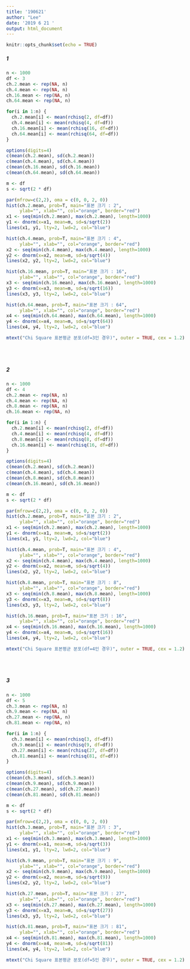 ```yaml
---
title: '190621'
author: "Lee"
date: '2019 6 21 '
output: html_document
---
```


```r
knitr::opts_chunk$set(echo = TRUE)
```

##### 1
```r
n <- 1000
df <- 3
ch.2.mean <- rep(NA, n)
ch.4.mean <- rep(NA, n)
ch.16.mean <- rep(NA, n)
ch.64.mean <- rep(NA, n)

for(i in 1:n) {
  ch.2.mean[i] <- mean(rchisq(2, df=df))
  ch.4.mean[i] <- mean(rchisq(4, df=df))
  ch.16.mean[i] <- mean(rchisq(16, df=df))
  ch.64.mean[i] <- mean(rchisq(64, df=df))
}

options(digits=4)
c(mean(ch.2.mean), sd(ch.2.mean))
c(mean(ch.4.mean), sd(ch.4.mean))
c(mean(ch.16.mean), sd(ch.16.mean))
c(mean(ch.64.mean), sd(ch.64.mean))

m <- df
s <- sqrt(2 * df)

par(mfrow=c(2,2), oma = c(0, 0, 2, 0))
hist(ch.2.mean, prob=T, main="표본 크기 : 2", 
     ylab="", xlab="", col="orange", border="red")
x1 <- seq(min(ch.2.mean), max(ch.2.mean), length=1000)
y1 <- dnorm(x=x1, mean=m, sd=s/sqrt(2))
lines(x1, y1, lty=2, lwd=2, col="blue")

hist(ch.4.mean, prob=T, main="표본 크기 : 4", 
     ylab="", xlab="", col="orange", border="red")
x2 <- seq(min(ch.4.mean), max(ch.4.mean), length=1000)
y2 <- dnorm(x=x2, mean=m, sd=s/sqrt(4))
lines(x2, y2, lty=2, lwd=2, col="blue")

hist(ch.16.mean, prob=T, main="표본 크기 : 16", 
     ylab="", xlab="", col="orange", border="red")
x3 <- seq(min(ch.16.mean), max(ch.16.mean), length=1000)
y3 <- dnorm(x=x3, mean=m, sd=s/sqrt(16))
lines(x3, y3, lty=2, lwd=2, col="blue")

hist(ch.64.mean, prob=T, main="표본 크기 : 64", 
     ylab="", xlab="", col="orange", border="red")
x4 <- seq(min(ch.64.mean), max(ch.64.mean), length=1000)
y4 <- dnorm(x=x4, mean=m, sd=s/sqrt(64))
lines(x4, y4, lty=2, lwd=2, col="blue")

mtext("Chi Square 표본평균 분포(df=3인 경우)", outer = TRUE, cex = 1.2)
```
<br><br>

##### 2
```r
n <- 1000
df <- 4
ch.2.mean <- rep(NA, n)
ch.4.mean <- rep(NA, n)
ch.8.mean <- rep(NA, n)
ch.16.mean <- rep(NA, n)

for(i in 1:n) {
  ch.2.mean[i] <- mean(rchisq(2, df=df))
  ch.4.mean[i] <- mean(rchisq(4, df=df))
  ch.8.mean[i] <- mean(rchisq(8, df=df))
  ch.16.mean[i] <- mean(rchisq(16, df=df))
}

options(digits=4)
c(mean(ch.2.mean), sd(ch.2.mean))
c(mean(ch.4.mean), sd(ch.4.mean))
c(mean(ch.8.mean), sd(ch.8.mean))
c(mean(ch.16.mean), sd(ch.16.mean))

m <- df
s <- sqrt(2 * df)

par(mfrow=c(2,2), oma = c(0, 0, 2, 0))
hist(ch.2.mean, prob=T, main="표본 크기 : 2", 
     ylab="", xlab="", col="orange", border="red")
x1 <- seq(min(ch.2.mean), max(ch.2.mean), length=1000)
y1 <- dnorm(x=x1, mean=m, sd=s/sqrt(2))
lines(x1, y1, lty=2, lwd=2, col="blue")

hist(ch.4.mean, prob=T, main="표본 크기 : 4", 
     ylab="", xlab="", col="orange", border="red")
x2 <- seq(min(ch.4.mean), max(ch.4.mean), length=1000)
y2 <- dnorm(x=x2, mean=m, sd=s/sqrt(4))
lines(x2, y2, lty=2, lwd=2, col="blue")

hist(ch.8.mean, prob=T, main="표본 크기 : 8", 
     ylab="", xlab="", col="orange", border="red")
x3 <- seq(min(ch.8.mean), max(ch.8.mean), length=1000)
y3 <- dnorm(x=x3, mean=m, sd=s/sqrt(8))
lines(x3, y3, lty=2, lwd=2, col="blue")

hist(ch.16.mean, prob=T, main="표본 크기 : 16", 
     ylab="", xlab="", col="orange", border="red")
x4 <- seq(min(ch.16.mean), max(ch.16.mean), length=1000)
y4 <- dnorm(x=x4, mean=m, sd=s/sqrt(16))
lines(x4, y4, lty=2, lwd=2, col="blue")

mtext("Chi Square 표본평균 분포(df=4인 경우)", outer = TRUE, cex = 1.2)
```
<br><br>

##### 3
```r
n <- 1000
df <- 5
ch.3.mean <- rep(NA, n)
ch.9.mean <- rep(NA, n)
ch.27.mean <- rep(NA, n)
ch.81.mean <- rep(NA, n)

for(i in 1:n) {
  ch.3.mean[i] <- mean(rchisq(3, df=df))
  ch.9.mean[i] <- mean(rchisq(9, df=df))
  ch.27.mean[i] <- mean(rchisq(27, df=df))
  ch.81.mean[i] <- mean(rchisq(81, df=df))
}

options(digits=4)
c(mean(ch.3.mean), sd(ch.3.mean))
c(mean(ch.9.mean), sd(ch.9.mean))
c(mean(ch.27.mean), sd(ch.27.mean))
c(mean(ch.81.mean), sd(ch.81.mean))

m <- df
s <- sqrt(2 * df)

par(mfrow=c(2,2), oma = c(0, 0, 2, 0))
hist(ch.3.mean, prob=T, main="표본 크기 : 3", 
     ylab="", xlab="", col="orange", border="red")
x1 <- seq(min(ch.3.mean), max(ch.3.mean), length=1000)
y1 <- dnorm(x=x1, mean=m, sd=s/sqrt(3))
lines(x1, y1, lty=2, lwd=2, col="blue")

hist(ch.9.mean, prob=T, main="표본 크기 : 9", 
     ylab="", xlab="", col="orange", border="red")
x2 <- seq(min(ch.9.mean), max(ch.9.mean), length=1000)
y2 <- dnorm(x=x2, mean=m, sd=s/sqrt(9))
lines(x2, y2, lty=2, lwd=2, col="blue")

hist(ch.27.mean, prob=T, main="표본 크기 : 27", 
     ylab="", xlab="", col="orange", border="red")
x3 <- seq(min(ch.27.mean), max(ch.27.mean), length=1000)
y3 <- dnorm(x=x3, mean=m, sd=s/sqrt(27))
lines(x3, y3, lty=2, lwd=2, col="blue")

hist(ch.81.mean, prob=T, main="표본 크기 : 81", 
     ylab="", xlab="", col="orange", border="red")
x4 <- seq(min(ch.81.mean), max(ch.81.mean), length=1000)
y4 <- dnorm(x=x4, mean=m, sd=s/sqrt(81))
lines(x4, y4, lty=2, lwd=2, col="blue")

mtext("Chi Square 표본평균 분포(df=5인 경우)", outer = TRUE, cex = 1.2)
```
<br><br>
